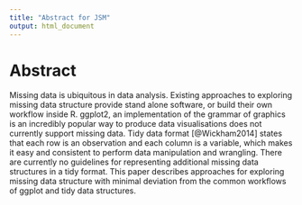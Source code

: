 ```yaml
---
title: "Abstract for JSM"
output: html_document
---
```


# Abstract

Missing data is ubiquitous in data analysis. Existing approaches to exploring missing data structure provide stand alone software, or build their own workflow inside R. ggplot2, an implementation of the grammar of graphics is an incredibly popular way to produce data visualisations does not currently support missing data. Tidy data format [@Wickham2014] states that each row is an observation and each column is a variable, which makes it easy and consistent to perform data manipulation and wrangling. There are currently no guidelines for representing additional missing data structures in a tidy format. This paper describes approaches for exploring missing data structure with minimal deviation from the common workflows of ggplot and tidy data structures.